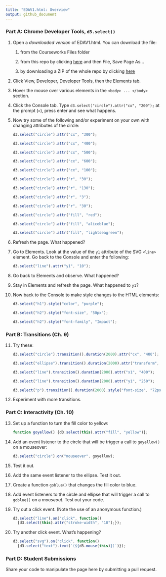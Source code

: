 ```yaml
---
title: "EDAV1.html: Overview"
output: github_document
---
```

### Part A: Chrome Developer Tools, `d3.select()`

@. Open a *downloaded version* of EDAV1.html. You can download the file:

    1. from the Courseworks Files folder
    
    2. from this repo by clicking  [here](https://raw.githubusercontent.com/jtr13/EDAV/master/D3/EDAV1.html) and then File, Save Page As...
    
    3. by downloading a ZIP of the whole repo by clicking [here](https://github.com/jtr13/EDAV/archive/master.zip)

@. Click View, Developer, Developer Tools, then the Elements tab.

@. Hover the mouse over various elements in the `<body> ... </body>` section.

@. Click the Console tab. Type `d3.select("circle").attr("cx", "200");` at the prompt (`>`), press enter and see what happens.

@. Now try some of the following and/or experiment on your own with changing attributes of the circle:

    ```javascript
    d3.select("circle").attr("cx", "300");

    d3.select("circle").attr("cx", "400");

    d3.select("circle").attr("cx", "500");

    d3.select("circle").attr("cx", "600");

    d3.select("circle").attr("cx", "100");

    d3.select("circle").attr("r", "30");

    d3.select("circle").attr("r", "130");

    d3.select("circle").attr("r", "3");

    d3.select("circle").attr("r", "30");

    d3.select("circle").attr("fill", "red");

    d3.select("circle").attr("fill", "aliceblue");

    d3.select("circle").attr("fill", "lightseagreen");
    ```

@. Refresh the page. What happened?

@. Go to Elements.  Look at the value of the `y1` attribute of the SVG `<line>` element. Go back to the Console and enter the following:

    ```javascript
    d3.select("line").attr("y1", "10");
    ```
    
@. Go back to Elements and observe.  What happened?   
@. Stay in Elements and refresh the page.  What happened to `y1`?

@. Now back to the Console to make style changes to the HTML elements:

    ```javascript
    d3.select("h1").style("color", "purple");
    
    d3.select("h2").style("font-size", "50px");
    
    d3.select("h2").style("font-family", "Impact");
```

### Part B: Transitions (Ch. 9)

@. Try these:

    ```javascript
    d3.select("circle").transition().duration(2000).attr("cx", "400");
    
    d3.select("ellipse").transition().duration(2000).attr("transform", "translate (400, 400)");
    
    d3.select("line").transition().duration(2000).attr("x1", "400");
    
    d3.select("line").transition().duration(2000).attr("y1", "250");
  
    d3.select("p").transition().duration(2000).style("font-size", "72px");
    ```

@. Experiment with more transitions.
    
### Part C: Interactivity (Ch. 10)

@. Set up a function to turn the fill color to yellow:

    ```javascript
    function goyellow() {d3.select(this).attr("fill", "yellow")};
    ```
    
@. Add an event listener to the circle that will be trigger a call to `goyellow()` on a mouseover:

    ```javascript
    d3.select("circle").on("mouseover", goyellow);
    ```
    
@. Test it out.

@. Add the same event listener to the ellipse.  Test it out.

@. Create a function `goblue()` that changes the fill color to blue.

@. Add event listeners to the circle and ellipse that will trigger a call to `goblue()` on a *mouseout*.  Test out your code.

@. Try out a click event. (Note the use of an anonymous function.)

    ```javascript
    d3.select("line").on("click", function()
      {d3.select(this).attr("stroke-width", "10");});
    ```

@. Try another click event. What's happening?

    ```javascript
    d3.select("svg").on("click", function()
      {d3.select("text").text(`(${d3.mouse(this)})`)});
    ```
    
### Part D: Student Submissions

Share your code to manipulate the page here by submitting a pull request. 

